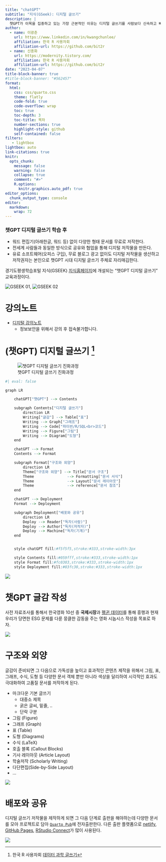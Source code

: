 ```yaml
---
title: "chatGPT"
subtitle: "지식(GSeek): 디지털 글쓰기"
description: | 
  챗GPT가 이목을 집중하고 있는 가장 근본적인 이유는 디지털 글쓰기를 사람보다 신속하고 빠르게 하기 때문입니다. 챗GPT 글쓰기에는 다양한 종류의 글쓰기, 코딩, 그리고, 추론 등이 포함되고 있습니다. 챗GPT 글쓰기 첫 번째 주제로 “디지털 글쓰기”를 챗GPT 출현 이전과 이후 확연히 달라진 디지털 글쓰기를 실습을 통해 진행합니다.
author:
  - name: 이광춘
    url: https://www.linkedin.com/in/kwangchunlee/
    affiliation: 한국 R 사용자회
    affiliation-url: https://github.com/bit2r
  - name: 신종화
    url: https://modernity.tistory.com/
    affiliation: 한국 R 사용자회
    affiliation-url: https://github.com/bit2r    
date: "2023-04-07"
title-block-banner: true
#title-block-banner: "#562457"
format:
  html:
    css: css/quarto.css
    theme: flatly
    code-fold: true
    code-overflow: wrap
    toc: true
    toc-depth: 3
    toc-title: 목차
    number-sections: true
    highlight-style: github    
    self-contained: false
filters:
   - lightbox
lightbox: auto
link-citations: true
knitr:
  opts_chunk: 
    message: false
    warning: false
    collapse: true
    comment: "#>" 
    R.options:
      knitr.graphics.auto_pdf: true
editor_options: 
  chunk_output_type: console
editor: 
  markdown: 
    wrap: 72
---
```


::: {.callout-note collapse="false"}
### 챗GPT 디지털 글쓰기 학습 후 {.unnumbered}

-   워드 편집기(아래한글, 워드 등) 없이 다양한 형태 문서를 무료로
    저작한다.
-   전세계 사람들과 동일한 방식으로 공유와 협업을 통해 디지털 저작물을
    만든다.
-   유료 소프트웨어(오피스 구입), 무료 블로그 광고 없이도 디지털
    저작물을 생산하고 저작권자는 본인으로 챗GPT 시대 디지털 글쓰기
    주체로 자리매김한다.
:::

경기도평생학습포털 지식(GSEEK) [지식홈페이지](https://www.gseek.kr/)에 개설되는 "챗GPT 디지털 글쓰기" 교육과정이다.

[![GSEEK 01](images/GSEEK_001.jpg), ![GSEEK 02](images/GSEEK_002.jpg)]{.aside}

# 강의노트

- [디지털 강의노트](https://bit.ly/42QwEbG)
    - 정보보안을 위해서 강의 후 접속불가합니다.


# (챗GPT) 디지털 글쓰기 [^quarto]

[^quarto]: 한국 R 사용자회 [데이터 과학 글쓰기](https://r2bit.com/quarto/)

![챗GPT 디지털 글쓰기 진화과정](images/writing_history.jpg)


```r
#| eval: false

graph LR

    chatGPT["챗GPT"] --> Contents

    subgraph Contents["디지털 글쓰기"]
        direction LR
        Writing["글감"] --> Table["표"]
        Writing --> Graph["그래프"]
        Writing --> Code["파이썬/R/SQL<br>코드"]
        Writing --> Figure["그림"]
        Writing --> Diagram["도형"]        
    end

    chatGPT --> Format
    Contents --> Format

    subgraph Format["구조와 외양"]
        direction LR
        Theme["구조와 외양"] --> Title["문서 구조"]
        Theme               --> Formatting["문서 서식"]
        Theme               --> Layout["문서 레이아웃"]
        Theme               --> reference["문서 참조"]
    end

    chatGPT --> Deployment
    Format --> Deployment

    subgraph Deployment["배포와 공유"]
        direction LR
        Deploy --> Reader["독자(사람)"]
        Deploy --> Author["독자(저작자)"]
        Deploy --> Machine["독자(기계)"]
    end


    style chatGPT fill:#f5f5f5,stroke:#333,stroke-width:3px

    style Contents fill:#059fff,stroke:#333,stroke-width:1px
    style Format fill:#fc0303,stroke:#333,stroke-width:1px
    style Deployment fill:#03fc30,stroke:#333,stroke-width:1px
```

[![](https://mermaid.ink/img/pako:eNqNlNFr00Acx_-VcHtx0LJK2INBBrLhXjrQriBofLgml-YwzZX0gpYxKFpBsLKVdbphV-qLvvQhMod50H-ouf4P3uWSpalGeiFw-d3v8_v97vu73BEwiImABpoebNtKtaa7uqvwYdiQ7j-qP9MB-_6JT3TwXCmXd5Rd4lLk0k7q1_EbEk0XOBGNRuxbb9EPlXnYY2fBPAw4Lv3FMLGHDIqJG-dLrU88TLHb5Dyn5sFpmrEOGw7i1sVwnIuS-Mc--6IEQf4Mo8nFYtQv9Nzl2xXBBgN29YN9mG3Vtg4fV-83vB32exSdFad4iJu-h5IcX38V-u1hyAVpCRlO-ouLc7GNZEgAueaKyDI-8VqQSnuqZW5hRW9pFvXczNiXgF32FHYZso_DNaSu26iF_o1KyTGNJY9mIeuPFemWixtHUPIjKzbpY4Lzl72_Wguvwi7xaYZG03eiTed99vnNWgE8ZCEPucZS9SwIl6svkH8PtR3SbXHV5ZrcyF9LK03IlkS-IFiczISa8-sbNp6u0QjJx1lqCJrIi4_NWzY5vcNez6LJYDMXZMn9gU9tsuw-7bHJkM8KiQNo2NhFGcJ_y_l1f3NVmWSLtOugW4Us7DjahrUtnlKHeuQF0jZUVU3m5ZfYpLamtl_l8dtzLPnK9j3Lsor5u4LP6KQFSW6jolbUtdmsMWlu1TLUyn95UAItxFNik9-HRyKaDqg4ZzrQ-NREFvQdqgPdPeau0KfksOsaQKOej0rAb5uQouTvB5oFnQ63tqH7lJDsG5mYEu9A3rnx1Xv8B6fV-vo?type=png)](https://mermaid.live/edit#pako:eNqNlNFr00Acx_-VcHtx0LJK2INBBrLhXjrQriBofLgml-YwzZX0gpYxKFpBsLKVdbphV-qLvvQhMod50H-ouf4P3uWSpalGeiFw-d3v8_v97vu73BEwiImABpoebNtKtaa7uqvwYdiQ7j-qP9MB-_6JT3TwXCmXd5Rd4lLk0k7q1_EbEk0XOBGNRuxbb9EPlXnYY2fBPAw4Lv3FMLGHDIqJG-dLrU88TLHb5Dyn5sFpmrEOGw7i1sVwnIuS-Mc--6IEQf4Mo8nFYtQv9Nzl2xXBBgN29YN9mG3Vtg4fV-83vB32exSdFad4iJu-h5IcX38V-u1hyAVpCRlO-ouLc7GNZEgAueaKyDI-8VqQSnuqZW5hRW9pFvXczNiXgF32FHYZso_DNaSu26iF_o1KyTGNJY9mIeuPFemWixtHUPIjKzbpY4Lzl72_Wguvwi7xaYZG03eiTed99vnNWgE8ZCEPucZS9SwIl6svkH8PtR3SbXHV5ZrcyF9LK03IlkS-IFiczISa8-sbNp6u0QjJx1lqCJrIi4_NWzY5vcNez6LJYDMXZMn9gU9tsuw-7bHJkM8KiQNo2NhFGcJ_y_l1f3NVmWSLtOugW4Us7DjahrUtnlKHeuQF0jZUVU3m5ZfYpLamtl_l8dtzLPnK9j3Lsor5u4LP6KQFSW6jolbUtdmsMWlu1TLUyn95UAItxFNik9-HRyKaDqg4ZzrQ-NREFvQdqgPdPeau0KfksOsaQKOej0rAb5uQouTvB5oFnQ63tqH7lJDsG5mYEu9A3rnx1Xv8B6fV-vo)

# 챗GPT 글감 작성

사전 자료조사를 통해서 한국영화 10선 중 **국제시장**과 [펭귄
데이터](https://r2bit.com/chatGPT/palmer_penguins.html)를 통해 흥행과
현재 우리가 당면한 ESG 문제를 다룬 뭉클한 감동을 주는 영화 시놉시스
작성을 목표로 하자.

[![](https://mermaid.ink/img/pako:eNqVlO9r00AYx_-VcHvblpSwFwYZrCoydG64vdJIuSWX9Vh7Cellc4zBpq04nSLY0ipxdjpRZIWKK1PcX5Rc_gfv8mNru1W3C4TL5fk83-e-T3IbQLcMBFSw7EC7JN29rxGNSHzoJUhvzy8-1AD70eITDTySstkpacF1VtF6GlV1l2IwXhbRe2-Cz7sS2--xJ4cciuPEMLCDdIotEqmkq4uWnZc5FzY9v99l7e3wXeP6kjOVl1mtk4rO2YhMzwzWMpJAumAIsAAdg2N-_9D_tSUFvUbw1rs8fWeuMLMgVFvdYHdLVBX0muzFAWsfhI0TPjlNhYiRWhI7EXu1Tiy7iqvn3UpeiNwvveDZDr8Pphtv16y1ilFxmoPB93rwcUc4FJWb43r30FoxChB5nz4P9j32_kg683SsVpy1IJw6_s07wb5us1Y9df807ShwI6q_4_88CZvf_D_tCMiNIaCzgmjUiy7reKKIvS_nFNLoUaVbHMzlcv8SmEdk2cVEeBq-7vrHNSl41WMfjsJab8xGBpuWNGSobUUTE7HDvsc-1S_0L2krXS-j9IeRTFwuqxPmpLgyVepYK0idUBQlmWfXsEFLqmI_HsaTzyam5clrpmmOp_OCHmDT6hNtXVZk5cq02G6qr5i6Iv8nw2CO1PxL8spwBfG3cVUWZEAFORWIDX58bYg1DdASqiANqHxqIBO6ZaoBjWzyUOhSi-9UByp1XJQBrm1Aim5iyP_IClBNWK7yVRuSB5Z19owMTC1nNj4io5Ny8y-5UdxE?type=png)](https://mermaid.live/edit#pako:eNqVlO9r00AYx_-VcHvblpSwFwYZrCoydG64vdJIuSWX9Vh7Cellc4zBpq04nSLY0ipxdjpRZIWKK1PcX5Rc_gfv8mNru1W3C4TL5fk83-e-T3IbQLcMBFSw7EC7JN29rxGNSHzoJUhvzy8-1AD70eITDTySstkpacF1VtF6GlV1l2IwXhbRe2-Cz7sS2--xJ4cciuPEMLCDdIotEqmkq4uWnZc5FzY9v99l7e3wXeP6kjOVl1mtk4rO2YhMzwzWMpJAumAIsAAdg2N-_9D_tSUFvUbw1rs8fWeuMLMgVFvdYHdLVBX0muzFAWsfhI0TPjlNhYiRWhI7EXu1Tiy7iqvn3UpeiNwvveDZDr8Pphtv16y1ilFxmoPB93rwcUc4FJWb43r30FoxChB5nz4P9j32_kg683SsVpy1IJw6_s07wb5us1Y9df807ShwI6q_4_88CZvf_D_tCMiNIaCzgmjUiy7reKKIvS_nFNLoUaVbHMzlcv8SmEdk2cVEeBq-7vrHNSl41WMfjsJab8xGBpuWNGSobUUTE7HDvsc-1S_0L2krXS-j9IeRTFwuqxPmpLgyVepYK0idUBQlmWfXsEFLqmI_HsaTzyam5clrpmmOp_OCHmDT6hNtXVZk5cq02G6qr5i6Iv8nw2CO1PxL8spwBfG3cVUWZEAFORWIDX58bYg1DdASqiANqHxqIBO6ZaoBjWzyUOhSi-9UByp1XJQBrm1Aim5iyP_IClBNWK7yVRuSB5Z19owMTC1nNj4io5Ny8y-5UdxE)


# 구조와 외양

글감이 준비되면 그 다음으로 가독성을 높이고 효과적인 콘텐츠 제작을 위해서 
그림, 표, 그래프, 수식, 도형 등 다양한 문서 객체 뿐만 아니라 색상을 달리하여 시각적인 효과도 극대화하여 고품질 문서를 저작하게 된다.

- 마크다운 기본 글쓰기
    - 대중소 제목
    - 굵은 글씨, 밑줄, ..
    - 단락 구분
- 그림 (Figure)
- 그래프 (Graph)
- 표 (Table)
- 도형 (Diagrams)
- 수식 (LaTeX)
- 호출 블록 (Callout Blocks)
- 기사 레이아웃 (Article Layout)
- 학술저작 (Scholarly Writing)
- 다단편집(Side-by-Side Layout)
- …

![](images/layout_format.jpg)


# 배포와 공유

디지털 글쓰기 저작물을 제작하게 되면 그 다음 단계로 출판을 해야하는데 다양한 문서를 모아 프로젝트로 담아 [`Quarto Pub`](https://quartopub.com/)에 전자출판한다.
다른 출판 플랫폼으로 [netlify](https://netlify.com/), [GitHub Pages](https://github.com/), [RStudio Connect](https://www.rstudio.com/products/connect/)가 많이 사용된다.

![](images/document_deployment.jpg)


